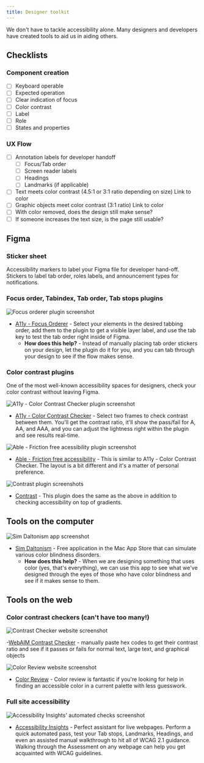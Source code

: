 ```yaml
---
title: Designer toolkit
---
```


We don't have to tackle accessibility alone. Many designers and developers have created tools to aid us in aiding others. 
## Checklists
### Component creation
- [ ] Keyboard operable
- [ ] Expected operation
- [ ] Clear indication of focus
- [ ] Color contrast
- [ ] Label
- [ ] Role 
- [ ] States and properties
### UX Flow
- [ ] Annotation labels for developer handoff
	- [ ] Focus/Tab order
	- [ ] Screen reader labels
	- [ ] Headings
	- [ ] Landmarks (if applicable)
- [ ] Text meets color contrast (4.5:1 or 3:1 ratio depending on size) Link to color
- [ ] Graphic objects meet color contrast (3:1 ratio) Link to color
- [ ] With color removed, does the design still make sense?
- [ ] If someone increases the text size, is the page still usable? 
## Figma 
### Sticker sheet
Accessibility markers to label your Figma file for developer hand-off. Stickers to label tab order, roles  labels, and announcement types for notifications. 
### Focus order, Tabindex, Tab order, Tab stops plugins

![Focus orderer plugin screenshot](https://user-images.githubusercontent.com/40274682/88444235-0db44b80-cdd1-11ea-8c37-dd133726d676.png)

- [A11y - Focus Orderer](https://www.figma.com/community/plugin/731310036968334777/A11y---Focus-Orderer) - Select your elements in the desired tabbing order, add them to the plugin to get a visible layer label, and use the tab key to test the tab order right inside of Figma.
	- **How does this help?** - Instead of manually placing tab order stickers on your design, let the plugin do it for you, and you can tab through your design to see if the flow makes sense.

### Color contrast plugins
One of the most well-known accessibility spaces for designers, check your color contrast without leaving Figma. 

![A11y - Color Contrast Checker plugin screenshot](https://user-images.githubusercontent.com/40274682/88444620-e2326080-cdd2-11ea-945a-ca0ed85bf2ac.png)

- [A11y - Color Contrast Checker](https://www.figma.com/community/plugin/733159460536249875/A11y---Color-Contrast-Checker) - Select two frames to check contrast between them. You'll get the contrast ratio, it'll show the pass/fail for A, AA, and AAA, and you can adjust the lightness right within the plugin and see results real-time.

![Able - Friction free acessibility plugin screenshot](https://user-images.githubusercontent.com/40274682/88444655-fece9880-cdd2-11ea-9af2-be6b6d1fe08e.png)

- [Able - Friction free accessibility](https://www.figma.com/community/plugin/734693888346260052/Able-%E2%80%93-Friction-free-accessibility) - This is similar to A11y - Color Contrast Checker. The layout is a bit different and it's a matter of personal preference. 

![Contrast plugin screenshots](https://user-images.githubusercontent.com/40274682/88444681-1c036700-cdd3-11ea-9be2-92eb651419d3.png)

- [Contrast](https://www.figma.com/community/plugin/748533339900865323/Contrast) - This plugin does the same as the above in addition to checking accessibility on top of gradients.

## Tools on the computer

![Sim Daltonism app screenshot](https://user-images.githubusercontent.com/40274682/88444732-5ff66c00-cdd3-11ea-97f6-350c2f5a6f32.png)

- [Sim Daltonism](https://apps.apple.com/us/app/sim-daltonism/id693112260?mt=12) - Free application in the Mac App Store that can simulate various color blindness disorders.
	- **How does this help?** - When we are designing something that uses color (yes, that's everything), we can use this app to see what we've designed through the eyes of those who have color blindness and see if it makes sense to them.

## Tools on the web
### Color contrast checkers (can't have too many!)

![Contrast Checker website screenshot](https://user-images.githubusercontent.com/40274682/88444742-74d2ff80-cdd3-11ea-91db-2edbe216d803.png)

-[WebAIM Contrast Checker](https://webaim.org/resources/contrastchecker/) - manually paste hex codes to get their contrast ratio and see if it passes or fails for normal text, large text, and graphical objects

![Color Review website screenshot](https://user-images.githubusercontent.com/40274682/88444756-90d6a100-cdd3-11ea-876c-1c850ae19223.png)

- [Color Review](https://color.review/) - Color review is fantastic if you're looking for help in finding an accessible color in a current palette with less guesswork. 

### Full site accessibility

![Accessibility Insights' automated checks screenshot](https://user-images.githubusercontent.com/40274682/88444772-a8158e80-cdd3-11ea-8aaa-5abc578cd23a.png)

- [Accessibility Insights](https://accessibilityinsights.io) - Perfect assistant for live webpages. Perform a quick automated pass, test your Tab stops, Landmarks, Headings, and even an assisted manual walkthrough to hit all of WCAG 2.1 guidance. Walking through the Assessment on any webpage can help you get acquainted with WCAG guidelines.